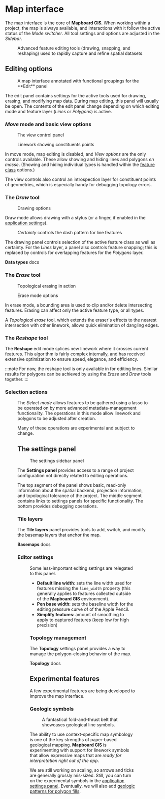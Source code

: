 
# Map interface

The map interface is the core of **Mapboard GIS**. When working within
a project, the map is always available, and interactions with it
follow the active status of the _Mode switcher_. All tool settings
and options are adjusted in the _Sidebar_.

<Figure src="/docs/v3-editing/editing-tools.mp4" width={500}
>Advanced feature editing tools (drawing, snapping, and reshaping)
used to rapidly capture and refine spatial datasets</Figure>

## Editing options

<Figure src="/docs/map-interface.jpg">A map interface annotated 
  with functional groupings for the **Edit** panel</Figure>

The edit panel contains settings for the active tools used for drawing,
erasing, and modifying map data. During map editing, this panel will
usually be open. The contents of the edit panel change depending on which
editing mode and feature layer (_Lines_ or _Polygons_) is active.

### _Move_ mode and basic view options

<Figure
  src="/docs/map-interface/view-options.png"
  width={250}
  className="right"
>The view control panel</Figure>

<Figure
  src="/docs/map-interface/show-points.jpg" width={300} className="right"
>Linework showing constituents points</Figure>

In move mode, map editing is disabled, and _View options_ are
the only controls available. These allow showing and hiding
lines and polygons _en masse_. (Showing and hiding individual types is
handled within the [feature class](/docs/data-types) options.)

The view controls also control an introspection layer for constituent
points of geometries, which is especially handy for debugging topology
errors.

### The *Draw* tool

<Figure
  src="/docs/map-interface/drawing-options.png"
  width={250}
  className="right"
>Drawing options</Figure>

Draw mode allows drawing with a stylus (or a finger, if enabled in
the [application settings](/docs/getting-started)).

<Figure
  src="/docs/map-interface/line-certainty.png"
  width={200}
  className="right"
><em>Certainty</em> controls the dash pattern for line features</Figure>

The drawing panel controls selection of the active feature class as well as
certainty.
For the _Lines_ layer, a panel also controls feature snapping; this is replaced
by controls for overlapping features for the _Polygons_ layer.

<PageLinkButton href="/docs/data-types"><strong>Data types</strong> docs</PageLinkButton>

### The *Erase* tool

<Figure autoPlay loop src="/docs/v3-editing/topological-erase.mp4" type="video/mp4" width={300} className="right">Topological erasing in action</Figure>

<Figure
  src="/docs/map-interface/eraser-options.png"
  width={250}
  className="right"
>Erase mode options</Figure>

In erase mode, a bounding area is used to clip
and/or delete intersecting features. Erasing can
affect only the active feature type, or all types.

A _Topological erase_ tool, which extends
the eraser's effects to the nearest intersection with other
linework, allows quick elimination of dangling edges. <NewFeature version="3.2.0" /> 


### The *Reshape* tool

The **Reshape** edit mode splices new linework
where it crosses current features. This algorithm is fairly complex internally,
and has received extensive optimization to ensure
speed, elegance, and efficiency. <NewFeature version="3.2.0" />

:::note
For now, the reshape tool is only available in for editing lines. Similar results for
polygons can be achieved by using the _Erase_ and _Draw_ tools together.
:::

### Selection actions

<Figure
  src="/docs/map-interface/selection-actions.png"
  width={250}
  className="right"
/>

The _Select mode_ allows features to be gathered using a lasso
to be operated on by more advanced metadata-management functionality.
The operations in this mode allow linework and polygons to be
adjusted after creation.

Many of these operations are experimental and subject to change.

## The settings panel

<Figure
  src="/docs/map-interface/sidebar-settings.png"
  width={250}
  className="right"
>The settings sidebar panel</Figure>

The **Settings panel** provides access to a range of project
configuration not directly related to editing operations.

The top segment of the panel shows basic, read-only information about the
spatial backend, projection information, and topological tolerance of the project.
The middle segment contains links to settings panels for specific functionality.
The bottom provides debugging operations.

### Tile layers

The **Tile layers** panel provides tools to add, switch, and modify the basemap
layers that anchor the map.

<PageLinkButton href="/docs/basemaps">**Basemaps** docs</PageLinkButton>

### Editor settings

<Figure
  src="/docs/map-interface/editor-settings.png"
  width={250}
  className="right"
/>

Some less-important editing settings are
relegated to this panel.

- **Default line width**: sets the line width
  used for features missing the `line_width` property (this generally applies to features collected
  outside of the **Mapboard GIS** environment).
- **Pen base width**: sets the baseline width for the editing pressure curve of
  of the Apple Pencil.
- **Simplify features**: amount of smoothing to apply to captured features (keep low for high precision)

### Topology management

The **Topology** settings panel provides a way to manage the polygon-closing behavior of the map.

<PageLinkButton href="/docs/topology">**Topology** docs</PageLinkButton>

## Experimental features

A few experimental features are being developed to improve the map interface.

### Geologic symbols

<Figure
  src="/docs/map-interface/experimental-geologic-symbols.png"
  width={300}
  className="right"
>A fantastical fold-and-thrust belt that showcases geological line symbols.</Figure>

The ability to use context-specific map symbology is one of the key strengths of
paper-based geological mapping. **Mapboard GIS** is experimenting with support for linework
symbols that allow expressive maps that are _ready for interpretation right out of the app_.

We are still working on scaling, so arrows and ticks are generally grossly mis-sized. Still,
you can turn on the experimental symbols in the [application settings panel](/docs). Eventually,
we will also add [geologic patterns for polygon fills](https://davenquinn.com/projects/geologic-patterns/).

